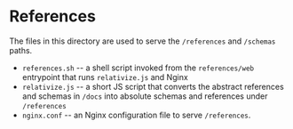# References

The files in this directory are used to serve the `/references` and `/schemas` paths.

* `references.sh` -- a shell script invoked from the `references/web` entrypoint that runs `relativize.js` and Nginx
* `relativize.js` -- a short JS script that converts the abstract references and schemas in `/docs` into absolute schemas and references under `/references`
* `nginx.conf` -- an Nginx configuration file to serve `/references`.
